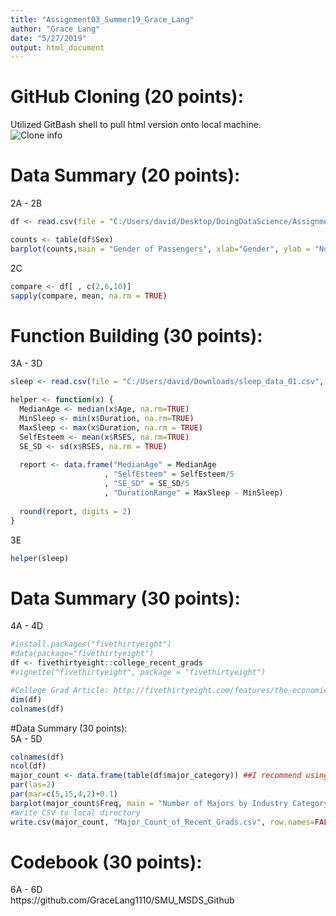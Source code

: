 ```yaml
---
title: "Assignment03_Summer19_Grace_Lang"
author: "Grace Lang"
date: "5/27/2019"
output: html_document
---
```

# GitHub Cloning (20 points):   
Utilized GitBash shell to pull html version onto local machine.   
![Clone info](C:/Users\david\Desktop\DoingDataScience\Assignments\Assignment03\GitClone.png)   

# Data Summary (20 points):   
2A - 2B
```r
df <- read.csv(file = "C:/Users/david/Desktop/DoingDataScience/Assignments/Assignment03/awesome-public-datasets/Datasets/titanic.csv", header= TRUE)

counts <- table(df$Sex)
barplot(counts,main = "Gender of Passengers", xlab="Gender", ylab = "Number of Passengers")
```   

2C
``` r
compare <- df[ , c(2,6,10)]
sapply(compare, mean, na.rm = TRUE)
```   

# Function Building (30 points):   
3A - 3D
``` r
sleep <- read.csv(file = "C:/Users/david/Downloads/sleep_data_01.csv", header= TRUE)

helper <- function(x) {
  MedianAge <- median(x$Age, na.rm=TRUE)
  MinSleep <- min(x$Duration, na.rm=TRUE)
  MaxSleep <- max(x$Duration, na.rm = TRUE)
  SelfEsteem <- mean(x$RSES, na.rm=TRUE)
  SE_SD <- sd(x$RSES, na.rm = TRUE)
  
  report <- data.frame("MedianAge" = MedianAge
                     , "SelfEsteem" = SelfEsteem/5
                     , "SE_SD" = SE_SD/5
                     , "DurationRange" = MaxSleep - MinSleep)
  
  round(report, digits = 2)
}
```
3E
``` r
helper(sleep)
```   

# Data Summary (30 points):    
4A - 4D
``` r
#install.packages("fivethirtyeight")
#data(package="fivethirtyeight")
df <- fivethirtyeight::college_recent_grads
#vignette("fivethirtyeight", package = "fivethirtyeight")   

#College Grad Article: http://fivethirtyeight.com/features/the-economic-guide-to-picking-a-college-major/ 
dim(df)
colnames(df)
```   

#Data Summary (30 points):   
5A - 5D
```r
colnames(df)
ncol(df)
major_count <- data.frame(table(df$major_category)) ##I recommend using libraries to help?
par(las=2)
par(mar=c(5,15,4,2)+0.1)
barplot(major_count$Freq, main = "Number of Majors by Industry Category", horiz=TRUE, xlab = "Number of Sub-Majors", ylab = "Majors", col="orange", names.arg = major_count$Var1, cex.names = 0.8)
#Write CSV to local directory
write.csv(major_count, "Major_Count_of_Recent_Grads.csv", row.names=FALSE)
```   

# Codebook (30 points):   
6A - 6D   
https://github.com/GraceLang1110/SMU_MSDS_Github
